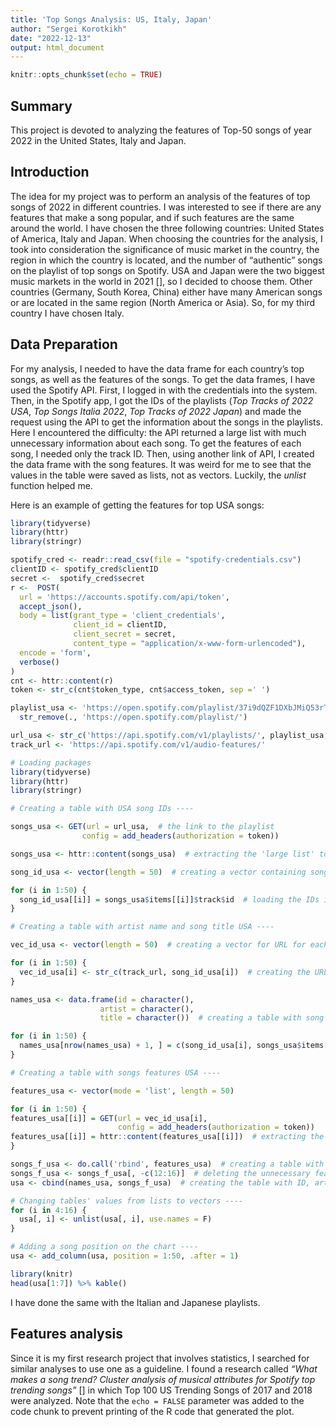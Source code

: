 ```yaml
---
title: 'Top Songs Analysis: US, Italy, Japan'
author: "Sergei Korotkikh"
date: "2022-12-13"
output: html_document
---
```


```r
knitr::opts_chunk$set(echo = TRUE)
```

## Summary

This project is devoted to analyzing the features of Top-50 songs of year 2022 in the United States, Italy and Japan.


## Introduction

The idea for my project was to perform an analysis of the features of top songs of 2022 in different countries. I was interested to see if there are any features that make a song popular, and if such features are the same around the world. I have chosen the three following countries: United States of America, Italy and Japan. When choosing the countries for the analysis, I took into consideration the significance of music market in the country, the region in which the country is located, and the number of "authentic" songs on the playlist of top songs on Spotify. USA and Japan were the two biggest music markets in the world in 2021 [], so I decided to choose them. Other countries (Germany, South Korea, China) either have many American songs or are located in the same region (North America or Asia). So, for my third country I have chosen Italy.

## Data Preparation

For my analysis, I needed to have the data frame for each country's top songs, as well as the features of the songs. To get the data frames, I have used the Spotify API. First, I logged in with the credentials into the system. Then, in the Spotify app, I got the IDs of the playlists (*Top Tracks of 2022 USA*, *Top Songs Italia 2022*, *Top Tracks of 2022 Japan*) and made the request using the API to get the information about the songs in the playlists. Here I encountered the difficulty: the API returned a large list with much unnecessary information about each song. To get the features of each song, I needed only the track ID. Then, using another link of API, I created the data frame with the song features. It was weird for me to see that the values in the table were saved as lists, not as vectors. Luckily, the *unlist* function helped me.

Here is an example of getting the features for top USA songs:

```r
library(tidyverse)
library(httr)
library(stringr)

spotify_cred <- readr::read_csv(file = "spotify-credentials.csv")
clientID <- spotify_cred$clientID
secret <-  spotify_cred$secret
r <-  POST(
  url = 'https://accounts.spotify.com/api/token',
  accept_json(),
  body = list(grant_type = 'client_credentials',
              client_id = clientID,
              client_secret = secret, 
              content_type = "application/x-www-form-urlencoded"),   
  encode = 'form',
  verbose()
)
cnt <- httr::content(r)
token <- str_c(cnt$token_type, cnt$access_token, sep =' ')

playlist_usa <- 'https://open.spotify.com/playlist/37i9dQZF1DXbJMiQ53rTyJ' %>%
  str_remove(., 'https://open.spotify.com/playlist/')

url_usa <- str_c('https://api.spotify.com/v1/playlists/', playlist_usa, '/tracks')
track_url <- 'https://api.spotify.com/v1/audio-features/'
```

```r
# Loading packages
library(tidyverse)
library(httr)
library(stringr)

# Creating a table with USA song IDs ----

songs_usa <- GET(url = url_usa,  # the link to the playlist
                config = add_headers(authorization = token))

songs_usa <- httr::content(songs_usa)  # extracting the 'large list' to know the way to ID

song_id_usa <- vector(length = 50)  # creating a vector containing songs' IDs

for (i in 1:50) {
  song_id_usa[[i]] = songs_usa$items[[i]]$track$id  # loading the IDs into vector
}

# Creating a table with artist name and song title USA ----

vec_id_usa <- vector(length = 50)  # creating a vector for URL for each song

for (i in 1:50) {
  vec_id_usa[i] <- str_c(track_url, song_id_usa[i])  # creating the URL for each song for API to use
}

names_usa <- data.frame(id = character(),
                    artist = character(),
                    title = character())  # creating a table with song ID, artist and title

for (i in 1:50) {
  names_usa[nrow(names_usa) + 1, ] = c(song_id_usa[i], songs_usa$items[[i]]$track$artists[[1]]$name, songs_usa$items[[i]]$track$name)  # adding the values to the table
}

# Creating a table with songs features USA ----

features_usa <- vector(mode = 'list', length = 50)

for (i in 1:50) {
features_usa[[i]] = GET(url = vec_id_usa[i],
                        config = add_headers(authorization = token))
features_usa[[i]] = httr::content(features_usa[[i]])  # extracting the songs' features into vector
}

songs_f_usa <- do.call('rbind', features_usa)  # creating a table with songs' features
songs_f_usa <- songs_f_usa[, -c(12:16)]  # deleting the unnecessary features
usa <- cbind(names_usa, songs_f_usa)  # creating the table with ID, artist, title and features

# Changing tables' values from lists to vectors ----
for (i in 4:16) {
  usa[, i] <- unlist(usa[, i], use.names = F)
}

# Adding a song position on the chart ----
usa <- add_column(usa, position = 1:50, .after = 1)
```

``` r
library(knitr)
head(usa[1:7]) %>% kable()
```

I have done the same with the Italian and Japanese playlists.

## Features analysis

Since it is my first research project that involves statistics, I searched for similar analyses to use one as a guideline. I found a research called *"What makes a song trend? Cluster analysis of musical attributes for Spotify top trending songs"* [] in which Top 100 US Trending Songs of 2017 and 2018 were analyzed.
Note that the `echo = FALSE` parameter was added to the code chunk to prevent printing of the R code that generated the plot.
